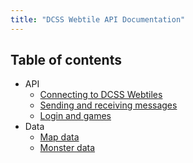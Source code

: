 ```yaml
---
title: "DCSS Webtile API Documentation"
---
```


## Table of contents

* API
    * [Connecting to DCSS Webtiles](connection.qmd)
    * [Sending and receiving messages](sending_receiving.qmd)
    * [Login and games](login_games.qmd)
* Data
    * [Map data](map.qmd)
    * [Monster data](monsters.qmd)